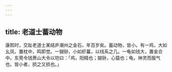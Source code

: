 ```yaml
---
---
---
```

title: 老道士蓄动物
---



康熙时，交趾老道士某结庐潮州之金石，年百岁矣。蓄动物，皆小。有一鸡，大如幺凤，置枕中，鸣即觉。一猢狲，小如虾蟇，以线系之几。一龟如钱大，置金合中。东莞令钱蔗山大令以垲曰：「鸡，阳精也；猢狲，心猿也；龟，神灵而服气也。皆小者，损之又损也。」